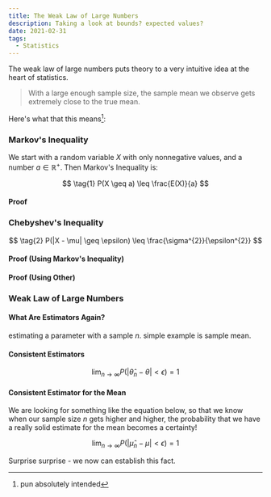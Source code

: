```yaml
---
title: The Weak Law of Large Numbers
description: Taking a look at bounds? expected values?
date: 2021-02-31
tags:
  - Statistics
---
```



The weak law of large numbers puts theory to a very intuitive idea at the heart of statistics.

> With a large enough sample size, the sample mean we observe gets extremely close to the true mean.

Here's what that this means[^1]:


### Markov's Inequality

We start with a random variable $X$ with only nonnegative values, and a number $a \in \mathbb{R}^{+}$. Then Markov's Inequality is:

$$
\tag{1} P(X \geq a) \leq \frac{E(X)}{a}
$$


#### Proof


### Chebyshev's Inequality

$$
\tag{2} P(|X - \mu| \geq \epsilon) \leq \frac{\sigma^{2}}{\epsilon^{2}}
$$


#### Proof (Using Markov's Inequality)

#### Proof (Using Other)


### Weak Law of Large Numbers

#### What Are Estimators Again?

estimating a parameter with a sample $n$. simple example is sample mean. 

#### Consistent Estimators



$$
\lim_{n \to \infty} P(|\hat{\theta}_{n} - \theta| < \epsilon) = 1
$$

#### Consistent Estimator for the Mean

We are looking for something like the equation below, so that we know when our sample size $n$ gets higher and higher,
the probability that we have a really solid estimate for the mean becomes a certainty!

$$
\lim_{n \to \infty} P(|\hat{\mu}_{n} - \mu| < \epsilon) = 1
$$

Surprise surprise - we now can establish this fact.




[^1]: pun absolutely intended





